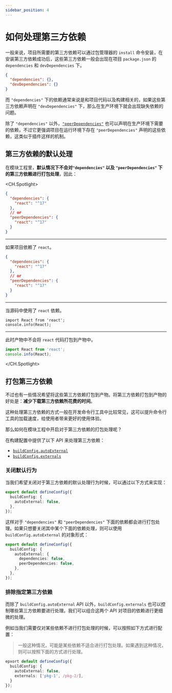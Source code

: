 ```yaml
---
sidebar_position: 4
---
```


# 如何处理第三方依赖

一般来说，项目所需要的第三方依赖可以通过包管理器的 `install` 命令安装，在安装第三方依赖成功后，这些第三方依赖一般会出现在项目 `package.json` 的 `dependencies` 和 `devDependencies` 下。

```json pacakge.json
{
  "dependencies": {},
  "devDependencies": {}
}
```

而 `"dependencies"` 下的依赖通常来说是和项目代码以及构建相关的，如果这些第三方依赖声明在 `"devDependencies"` 下，那么在生产环境下就会出现缺失依赖的问题。

除了 `"dependencies"` 以外，[`"peerDependencies"`](/zh/guide/basic/before-getting-started#peerdependencies) 也可以声明在生产环境下需要的依赖，不过它更强调项目在运行环境下存在 `"peerDependencies"` 声明的这些依赖，这类似于插件这样的机制。

## 第三方依赖的默认处理

在模块工程里，**默认情况下不会对`"dependencies"` 以及 `"peerDependencies"` 下的第三方依赖进行打包处理**，因此：

<CH.Spotlight>

```json ./v1/package.json
{
  "dependencies": {
    "react": "^17"
  },
  // or
  "peerDependencies": {
    "react": "^17"
  }
}
```

---

如果项目依赖了 `react`。

```json ./v1/package.json
{
  "dependencies": {
    "react": "^17"
  },
  // or
  "peerDependencies": {
    "react": "^17"
  }
}
```

---

当源码中使用了 `react` 依赖。

```tsx src/index.ts
import React from 'react';
console.info(React);
```

---

此时产物中不会将 `react` 代码打包到产物中。

```js dist/index.js
import React from 'react';
console.info(React);
```

</CH.Spotlight>

## 打包第三方依赖

不过也有一些情况希望将这些第三方依赖打包到产物。将第三方依赖打包到产物的好处是：**减少下载第三方依赖所花费的时间**。

这种处理第三方依赖的方式一般在开发命令行工具中比较常见，这可以提升命令行工具的加载速度，给使用者带来更好的使用体验。

那么如何在模块工程中开启对于第三方依赖的打包处理呢？

在构建配置中提供了以下 API 来处理第三方依赖：

- [`buildConfig.autoExternal`](/zh/api/build-config#autoexternal)
- [`buildConfig.externals`](/zh/api/build-config#externals)

### 关闭默认行为

当我们希望关闭对于第三方依赖的默认处理行为时候，可以通过以下方式来实现：

```ts
export default defineConfig({
  buildConfig: {
    autoExternal: false,
  },
});
```

这样对于 `"dependencies"` 和 `"peerDependencies"` 下面的依赖都会进行打包处理。如果只想要关闭其中某个下面的依赖处理，则可以使用
`buildConfig.autoExternal` 的对象形式：

```ts
export default defineConfig({
  buildConfig: {
    autoExternal: {
      dependencies: false,
      peerDependencies: false,
    },
  },
});
```

### 排除指定第三方依赖

而除了 `buildConfig.autoExternal` API 以外，`buildConfig.externals` 也可以控制哪些第三方依赖要进行处理。我们可以组合这两个
API 对项目的依赖进行更细微的处理。

例如当我们需要仅对某些依赖不进行打包处理的时候，可以按照如下方式进行配置：

> 一般这种情况，可能是某些依赖不适合进行打包处理。如果遇到这种情况，则可以按照下面的方式进行处理。

```ts
epxort default defineConfig({
  buildConfig: {
    autoExternal: false,
    externals: ['pkg-1', /pkg-2/],
  }
});
```
